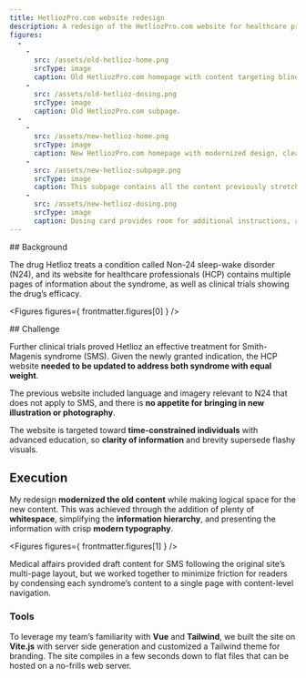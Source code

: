 ```yaml
---
title: HetliozPro.com website redesign
description: A redesign of the HetliozPro.com website for healthcare professionals.
figures:
  -
    -
      src: /assets/old-hetlioz-home.png
      srcType: image
      caption: Old HetliozPro.com homepage with content targeting blind patients. 
    -
      src: /assets/old-hetlioz-dosing.png
      srcType: image
      caption: Old HetliozPro.com subpage.
  -
    -
      src: /assets/new-hetlioz-home.png
      srcType: image
      caption: New HetliozPro.com homepage with modernized design, clear calls to action, and "cards" grouping the syndromes.
    -
      src: /assets/new-hetlioz-subpage.png
      srcType: image
      caption: This subpage contains all the content previously stretched across almost a dozen pages in one easily scrollable document. The sidebar contains anchor links to quickly jump throughout the document.
    -
      src: /assets/new-hetlioz-dosing.png
      srcType: image
      caption: Dosing card provides room for additional instructions, and SVG icons scale better on higher density screens.
---
```



<div>
## Background

The drug Hetlioz treats a condition called Non-24 sleep-wake disorder (N24), and its website for healthcare professionals (HCP) contains multiple pages of information about the syndrome, as well as clinical trials showing the drug’s efficacy. 
</div>

<Figures figures={ frontmatter.figures[0] } />

<div>
## Challenge 

Further clinical trials proved Hetlioz an effective treatment for Smith-Magenis syndrome (SMS). Given the newly granted indication, the HCP website **needed to be updated to address both syndrome with equal weight**. 

The previous website included language and imagery relevant to N24 that does not apply to SMS, and there is **no appetite for bringing in new illustration or photography**.

The website is targeted toward **time-constrained individuals** with advanced education, so **clarity of information** and brevity supersede flashy visuals.

## Execution

My redesign **modernized the old content** while making logical space for the new content. This was achieved through the addition of plenty of **whitespace**, simplifying the **information hierarchy**, and presenting the information with crisp **modern typography**.
</div>

<Figures figures={ frontmatter.figures[1] } />

<div>
Medical affairs provided draft content for SMS following the original site’s multi-page layout, but we worked together to minimize friction for readers by condensing each syndrome’s content to a single page with content-level navigation.

### Tools 

To leverage my team’s familiarity with **Vue** and **Tailwind**, we built the site on **Vite.js** with server side generation and customized a Tailwind theme for branding. The site compiles in a few seconds down to flat files that can be hosted on a no-frills web server.
</div>